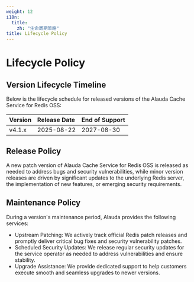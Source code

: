 ```yaml
---
weight: 12
i18n:
  title:
    zh: "生命周期策略"
title: Lifecycle Policy
---
```


# Lifecycle Policy

## Version Lifecycle Timeline

Below is the lifecycle schedule for released versions of the Alauda Cache Service for Redis OSS:

| Version | Release Date | End of Support |
|:--------|:-------------|:---------------|
| v4.1.x  | 2025-08-22   | 2027-08-30     |

## Release Policy

A new patch version of Alauda Cache Service for Redis OSS is released as needed to address bugs and security vulnerabilities, while minor version releases are driven by significant updates to the underlying Redis server, the implementation of new features, or emerging security requirements.

## Maintenance Policy

During a version's maintenance period, Alauda provides the following services:
* Upstream Patching: We actively track official Redis patch releases and promptly deliver critical bug fixes and security vulnerability patches.
* Scheduled Security Updates: We release regular security updates for the service operator as needed to address vulnerabilities and ensure stability.
* Upgrade Assistance: We provide dedicated support to help customers execute smooth and seamless upgrades to newer versions.
